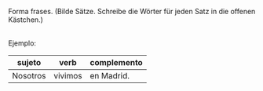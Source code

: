 

Forma frases. (Bilde Sätze. Schreibe die Wörter für jeden Satz in die offenen Kästchen.)

<br />
Ejemplo:   

|sujeto | verb | complemento |
|-------|-------|-------------|
| Nosotros    | vivimos  | en Madrid.   |
<SW 
  predefinedVerbs={predefinedVerbs}
  verbs={verbs}
  complements={complements}
  subjects={subjects}
/>